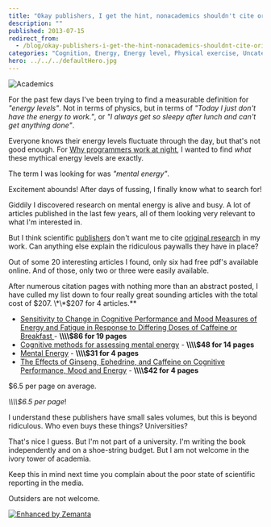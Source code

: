 ```yaml
---
title: "Okay publishers, I get the hint, nonacademics shouldn't cite original sources"
description: ""
published: 2013-07-15
redirect_from:
  - /blog/okay-publishers-i-get-the-hint-nonacademics-shouldnt-cite-original-sources/swizec/6276
categories: "Cognition, Energy, Energy level, Physical exercise, Uncategorized"
hero: ../../../defaultHero.jpg
---
```


![Academics](https://www.filepicker.io/api/file/B556uUtqTkyDg4jyZvHr)

For the past few days I've been trying to find a measurable definition for _"energy levels"_. Not in terms of physics, but in terms of _"Today I just don't have the energy to work."_, or _"I always get so sleepy after lunch and can't get anything done"_.

Everyone knows their energy levels fluctuate through the day, but that's not good enough. For [Why programmers work at night](http://leanpub.com/nightowls), I wanted to find _what_ these mythical energy levels are exactly.

The term I was looking for was _"mental energy"_.

Excitement abounds! After days of fussing, I finally know what to search for!

Giddily I discovered research on mental energy is alive and busy. A lot of articles published in the last few years, all of them looking very relevant to what I'm interested in.

But I think scientific [publishers](http://en.wikipedia.org/wiki/Publishing "Publishing") don't want me to cite [original research](http://en.wikipedia.org/wiki/Research "Research") in my work. Can anything else explain the ridiculous paywalls they have in place?

Out of some 20 interesting articles I found, only six had free pdf's available online. And of those, only two or three were easily available.

After numerous citation pages with nothing more than an abstract posted, I have culled my list down to four really great sounding articles with the total cost of $207. \*\*$207 for 4 articles.\*\*

- [Sensitivity to Change in Cognitive Performance and Mood Measures of Energy and Fatigue in Response to Differing Doses of Caffeine or Breakfast ](http://informahealthcare.com/doi/abs/10.1080/00207450802333995)- **\\\\\\\\$86 for 19 pages**
- [Cognitive methods for assessing mental energy](http://www.ingentaconnect.com/content/maney/nns/2007/00000010/f0020005/art00005) - **\\\\\\\\$48 for 14 pages**
- [Mental Energy](http://www.sciencedirect.com/science/article/pii/S0160289605000279) - **\\\\\\\\$31 for 4 pages**
- [The Effects of Ginseng, Ephedrine, and Caffeine on Cognitive Performance, Mood and Energy](http://onlinelibrary.wiley.com/doi/10.1111/j.1753-4887.2001.tb06995.x/abstract) - **\\\\\\\\$42 for 4 pages**

$6.5 per page on average.

_\\\\\\\\$6.5 per page_!

I understand these publishers have small sales volumes, but this is beyond ridiculous. Who even buys these things? Universities?

That's nice I guess. But I'm not part of a university. I'm writing the book independently and on a shoe-string budget. But I am not welcome in the ivory tower of academia.

Keep this in mind next time you complain about the poor state of scientific reporting in the media.

Outsiders are not welcome.

[![Enhanced by Zemanta](https://img.zemanta.com/zemified_e.png?x-id=04f6efe8-67bb-4a5c-a4c1-43aac378e077)](http://www.zemanta.com/?px "Enhanced by Zemanta")
